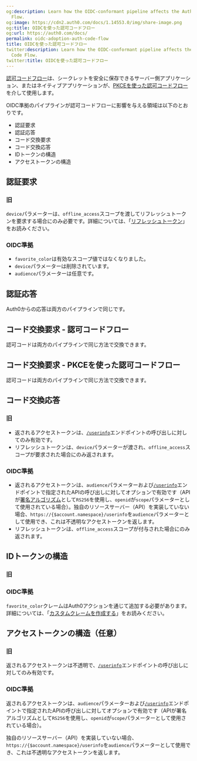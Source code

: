 ```yaml
---
og:description: Learn how the OIDC-conformant pipeline affects the Authorization Code
  Flow.
og:image: https://cdn2.auth0.com/docs/1.14553.0/img/share-image.png
og:title: OIDCを使った認可コードフロー
og:url: https://auth0.com/docs/
permalink: oidc-adoption-auth-code-flow
title: OIDCを使った認可コードフロー
twitter:description: Learn how the OIDC-conformant pipeline affects the Authorization
  Code Flow.
twitter:title: OIDCを使った認可コードフロー
---
```


[認可コードフロー](/login/flows/authorization-code-flow)は、シークレットを安全に保存できるサーバー側アプリケーション、またはネイティブアプリケーションが、[PKCEを使った認可コードフロー](/login/flows/authorization-code-flow-with-proof-key-for-code-exchange-pkce)を介して使用します。

OIDC準拠のパイプラインが認可コードフローに影響を与える領域は以下のとおりです。

* 認証要求
* 認証応答
* コード交換要求
* コード交換応答
* IDトークンの構造
* アクセストークンの構造

## 認証要求

### 旧



`device`パラメーターは、`offline_access`スコープを渡してリフレッシュトークンを要求する場合にのみ必要です。詳細については、「[リフレッシュトークン](/security/tokens/refresh-tokens)」をお読みください。

### OIDC準拠



* `favorite_color`は有効なスコープ値ではなくなりました。
* `device`パラメーターは削除されています。
* `audience`パラメーターは任意です。

## 認証応答

Auth0からの応答は両方のパイプラインで同じです。



## コード交換要求 - 認可コードフロー

認可コードは両方のパイプラインで同じ方法で交換できます。



## コード交換要求 - PKCEを使った認可コードフロー

認可コードは両方のパイプラインで同じ方法で交換できます。



## コード交換応答

### 旧



* 返されるアクセストークンは、[`/userinfo`](/api/authentication#get-user-info)エンドポイントの呼び出しに対してのみ有効です。
* リフレッシュトークンは、`device`パラメーターが渡され、`offline_access`スコープが要求された場合にのみ返されます。

### OIDC準拠



* 返されるアクセストークンは、`audience`パラメーターおよび[`/userinfo`](/api/authentication#get-user-info)エンドポイントで指定されたAPIの呼び出しに対してオプションで有効です（APIが[署名アルゴリズム](/applications/signing-algorithms)として`RS256`を使用し、`openid`が`scope`パラメーターとして使用されている場合）。独自のリソースサーバー（API）を実装していない場合、`https://{$account.namespace}/userinfo`を`audience`パラメーターとして使用でき、これは不透明なアクセストークンを返します。
* リフレッシュトークンは、`offline_access`スコープが付与された場合にのみ返されます。

## IDトークンの構造

### 旧



### OIDC準拠



`favorite_color`クレームはAuth0アクションを通じて追加する必要があります。詳細については、「[カスタムクレームを作成する](/security/tokens/json-web-tokens/create-custom-claims)」をお読みください。

## アクセストークンの構造（任意）

### 旧



返されるアクセストークンは不透明で、[`/userinfo`](/api/authentication#get-user-info)エンドポイントの呼び出しに対してのみ有効です。

### OIDC準拠



返されるアクセストークンは、`audience`パラメーターおよび[`/userinfo`](/api/authentication#get-user-info)エンドポイントで指定されたAPIの呼び出しに対してオプションで有効です（APIが署名アルゴリズムとして`RS256`を使用し、`openid`が`scope`パラメーターとして使用されている場合）。

独自のリソースサーバー（API）を実装していない場合、`https://{$account.namespace}/userinfo`を`audience`パラメーターとして使用でき、これは不透明なアクセストークンを返します。